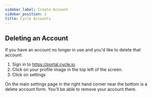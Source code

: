 ```yaml
---
sidebar_label: Create Account
sidebar_position: 2
title: Cycle Accounts
---
```



<Accounts />


## Deleting an Account
If you have an account no longer in use and you'd like to delete that account: 

1. Sign in to https://portal.cycle.io.
2. Click on your profile image in the top left of the screen.
3. Click on settings

On the main settings page in the right hand corner near the bottom is a delete account form. You'll be able to remove your account there.
